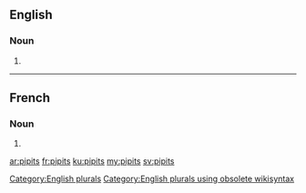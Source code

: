 ==English==

===Noun===
{{head|en}}

# {{plural of|pipit}}

[[Category:English plurals]][[Category:English plurals using obsolete wikisyntax]]

----

==French==

===Noun===
{{head|fr|g=m-p}}

# {{plural of|pipit|lang=fr}}

[[ar:pipits]]
[[fr:pipits]]
[[ku:pipits]]
[[my:pipits]]
[[sv:pipits]]